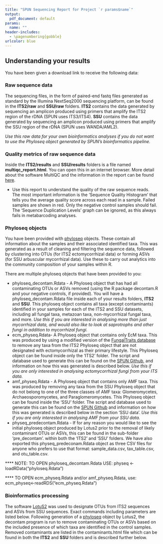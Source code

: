 ```yaml
---
title: "SPUN Sequencing Report for Project `r params$name`"
output:
  pdf_document: default
params:
  name: ""
header-includes:
  - \pagenumbering{gobble}
urlcolor: blue
---
```


## Understanding your results

You have been given a download link to receive the following data:

### Raw sequence data

The sequencing files, in the form of paired-end fastq files generated as standard by the Illumina NextSeq2000 sequencing platform, can be found in the **ITS2/raw** and **SSU/raw** folders. **ITS2** contains the data generated by sequencing an amplicon produced using primers that amplify the ITS2 region of the rDNA (SPUN uses ITS3/ITS4). **SSU** contains the data generated by sequencing an amplicon produced using primers that amplify the SSU region of the rDNA (SPUN uses WANDA/AML2). 

*Use this raw data for your own bioinformatics analyses if you do not want to use the Phyloseq object generated by SPUN's bioinformatics pipeline.*

### Quality metrics of raw sequence data

Inside the **ITS2/results** and **SSU/results** folders is a file named **multiqc_report.html**. You can open this in an internet browser. More detail about the software MultiQC and the information in the report can be found [here](https://docs.seqera.io/multiqc).

- Use this report to understand the quality of the raw sequence reads. The most important information is the 'Sequence Quality Histogram' that tells you the average quality score across each read in a sample. Failed samples are shown in red. Only the negative control samples should fail. The 'Sequence Duplication Levels' graph can be ignored, as this always fails in metabarcoding analyses.

### Phyloseq objects

You have been provided with [phyloseq](https://joey711.github.io/phyloseq/index.html) objects. These contain all information about the samples and their associated identified taxa. This was generated as a result of cleaning and filtering the sequence data, followed by clustering into OTUs (for ITS2 ectomycorrhizal data) or forming ASVs (for SSU arbuscular mycorrhizal data). Use these to carry out analytics into the community composition of your samples within R.

There are multiple phyloseq objects that have been provided to you:

- phyloseq_decontam.Rdata - A Phyloseq object that has had all contaminating OTUs or ASVs removed (using the R package decontam.R and your negative controls, if provided). You will have a phyloseq_decontam.Rdata file inside each of your results folders, **ITS2** and **SSU**. This phyloseq object contains all taxa (except contaminants) identified in your samples for each of the ITS2 and SSU datasets, including all fungal taxa, metazoan taxa, non-mycorrhizal fungal taxa, and more. *Use this if you are interested in analysing more than just mycorrhizal data, and would also like to look at saprotrophs and other fungi in addition to mycorrhizal fungi.*
- ecm_physeq.Rdata- A Phyloseq object that contains only EcM taxa. This was produced by using a modified version of the [FungalTraits database](https://link.springer.com/article/10.1007/s13225-020-00466-2) to remove any taxa from the ITS2 Phyloseq object that are not designated with ectomycorrhizal as their primary lifestyle. This Phyloseq object can be found inside only the 'ITS2' folder. The script and database used to generate this can be found on the [SPUN Github](https://github.com/SocietyProtectionUndergroundNetworks/sequencing-submission-form/tree/master/r_scripts), and information on how this was generated is described below. *Use this if you are only interested in analysing ectomycorrhizal fungi from your ITS data.*
- amf_physeq.Rdata - A Phyloseq object that contains only AMF taxa. This was produced by removing any taxa from the SSU Phyloseq object that do not belong to one of the three classes of AMF taxa: Glomeromycetes, Archaeosporomycetes, and Paraglomeromycetes. This Phyloseq object can be found inside the 'SSU' folder. The script and database used to generate this can be found on the [SPUN Github](https://github.com/SocietyProtectionUndergroundNetworks/sequencing-submission-form/tree/master/r_scripts) and information on how this was generated is described below in the section 'SSU data'. *Use this if you are only interested in analysing AMF from your SSU data.*
- physeq_predecontam.Rdata - If for any reason you would like to see the initial phyloseq object produced by Lotus2 prior to the removal of likely contaminant OTUs or ASVs, this can be found in the sub-folder 'pre_decontam'. within both the 'ITS2' and 'SSU' folders. We have also exported this physeq_predeconam.Rdata object as three CSV files for anyone who prefers to use that format: sample_data.csv, tax_table.csv, and otu_table.csv.


**** NOTE: TO OPEN phyloseq_decontam.Rdata USE:
physeq <- loadRData("phyloseq.Rdata")

**** TO OPEN ecm_physeq.Rdata and/or amf_physeq.Rdata, use:
ecm_physeq<-readRDS("ecm_physeq.Rdata")

### Bioinformatics processing

The software [LotuS2](https://lotus2.earlham.ac.uk/) was used to designate OTUs from ITS2 sequences and ASVs from SSU sequences. Exact commands including parameters are listed below. Following generation of a [phyloseq](https://joey711.github.io/phyloseq/) object by Lotus2, the decontam program is run to remove contaminating OTUs or ASVs based on the included presence of which taxa are identified in the control samples. Removed contaminants are listed in the contaminants.html file which can be found in both the **ITS2** and **SSU** folders and is described further below.
